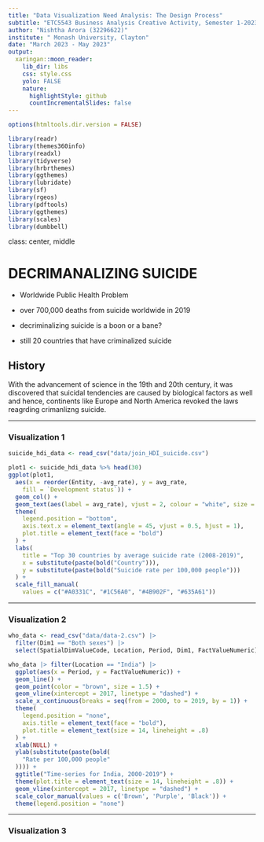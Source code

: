 ```yaml
---
title: "Data Visualization Need Analysis: The Design Process"
subtitle: "ETC5543 Business Analysis Creative Activity, Semester 1-2023"
author: "Nishtha Arora (32296622)"
institute: " Monash University, Clayton"
date: "March 2023 - May 2023"
output:
  xaringan::moon_reader:
    lib_dir: libs
    css: style.css
    yolo: FALSE
    nature:
      highlightStyle: github
      countIncrementalSlides: false
---
```


```r
options(htmltools.dir.version = FALSE)
```

```r
library(readr)
library(themes360info)
library(readxl)
library(tidyverse)
library(hrbrthemes)
library(ggthemes)
library(lubridate)
library(sf)
library(rgeos)
library(pdftools)
library(ggthemes)
library(scales)
library(dumbbell)
```

class: center, middle

# DECRIMANALIZING SUICIDE

- Worldwide Public Health Problem

- over 700,000 deaths from suicide worldwide in 2019

- decriminalizing suicide is a boon or a bane?

- still 20 countries that have criminalized suicide

## History

With the advancement of science in the 19th and 20th century, it was discovered that suicidal tendencies are caused by biological factors as well and hence, continents like Europe and North America revoked the laws reagrding crimanlizng suicide.

---

### Visualization 1

```r
suicide_hdi_data <- read_csv("data/join_HDI_suicide.csv")

plot1 <- suicide_hdi_data %>% head(30)
ggplot(plot1,
  aes(x = reorder(Entity, -avg_rate), y = avg_rate,
    fill = `Development status`)) +
  geom_col() +
  geom_text(aes(label = avg_rate), vjust = 2, colour = "white", size = 1.5) +
  theme(
    legend.position = "bottom",
    axis.text.x = element_text(angle = 45, vjust = 0.5, hjust = 1),
    plot.title = element_text(face = "bold")
  ) +
  labs(
    title = "Top 30 countries by average suicide rate (2008-2019)",
    x = substitute(paste(bold("Country"))),
    y = substitute(paste(bold("Suicide rate per 100,000 people")))
  ) +
  scale_fill_manual(
    values = c("#A0331C", "#1C56A0", "#4B902F", "#635A61"))
```

---

### Visualization 2

```r
who_data <- read_csv("data/data-2.csv") |>
  filter(Dim1 == "Both sexes") |>
  select(SpatialDimValueCode, Location, Period, Dim1, FactValueNumeric)

who_data |> filter(Location == "India") |>
  ggplot(aes(x = Period, y = FactValueNumeric)) +
  geom_line() +
  geom_point(color = "brown", size = 1.5) +
  geom_vline(xintercept = 2017, linetype = "dashed") +
  scale_x_continuous(breaks = seq(from = 2000, to = 2019, by = 1)) +
  theme(
    legend.position = "none",
    axis.title = element_text(face = "bold"),
    plot.title = element_text(size = 14, lineheight = .8)
  ) +
  xlab(NULL) +
  ylab(substitute(paste(bold(
    "Rate per 100,000 people"
  )))) +
  ggtitle("Time-series for India, 2000-2019") +
  theme(plot.title = element_text(size = 14, lineheight = .8)) +
  geom_vline(xintercept = 2017, linetype = "dashed") +
  scale_color_manual(values = c('Brown', 'Purple', 'Black')) +
  theme(legend.position = "none")
```

---

### Visualization 3


